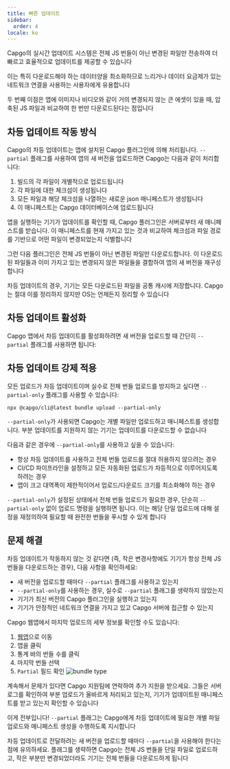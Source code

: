 ```yaml
---
title: 빠른 업데이트
sidebar:
  order: 4
locale: ko
---
```



Capgo의 실시간 업데이트 시스템은 전체 JS 번들이 아닌 변경된 파일만 전송하여 더 빠르고 효율적으로 업데이트를 제공할 수 있습니다

이는 특히 다운로드해야 하는 데이터양을 최소화하므로 느리거나 데이터 요금제가 있는 네트워크 연결을 사용하는 사용자에게 유용합니다

두 번째 이점은 앱에 이미지나 비디오와 같이 거의 변경되지 않는 큰 에셋이 있을 때, 압축된 JS 파일과 비교하여 한 번만 다운로드된다는 점입니다

## 차등 업데이트 작동 방식

Capgo의 차등 업데이트는 앱에 설치된 Capgo 플러그인에 의해 처리됩니다. `--partial` 플래그를 사용하여 앱의 새 버전을 업로드하면 Capgo는 다음과 같이 처리합니다:

1. 빌드의 각 파일이 개별적으로 업로드됩니다
2. 각 파일에 대한 체크섬이 생성됩니다
3. 모든 파일과 해당 체크섬을 나열하는 새로운 json 매니페스트가 생성됩니다
4. 이 매니페스트는 Capgo 데이터베이스에 업로드됩니다

앱을 실행하는 기기가 업데이트를 확인할 때, Capgo 플러그인은 서버로부터 새 매니페스트를 받습니다. 이 매니페스트를 현재 가지고 있는 것과 비교하여 체크섬과 파일 경로를 기반으로 어떤 파일이 변경되었는지 식별합니다

그런 다음 플러그인은 전체 JS 번들이 아닌 변경된 파일만 다운로드합니다. 이 다운로드된 파일들과 이미 가지고 있는 변경되지 않은 파일들을 결합하여 앱의 새 버전을 재구성합니다

<Aside title="매니페스트">

차등 업데이트의 경우, 기기는 모든 다운로드된 파일을 공통 캐시에 저장합니다. Capgo는 절대 이를 정리하지 않지만 OS는 언제든지 정리할 수 있습니다

</Aside>

## 차등 업데이트 활성화

Capgo 앱에서 차등 업데이트를 활성화하려면 새 버전을 업로드할 때 간단히 `--partial` 플래그를 사용하면 됩니다:

## 차등 업데이트 강제 적용

모든 업로드가 차등 업데이트이며 실수로 전체 번들 업로드를 방지하고 싶다면 `--partial-only` 플래그를 사용할 수 있습니다:

```shell
npx @capgo/cli@latest bundle upload --partial-only
```

`--partial-only`가 사용되면 Capgo는 개별 파일만 업로드하고 매니페스트를 생성합니다. 부분 업데이트를 지원하지 않는 기기는 업데이트를 다운로드할 수 없습니다

다음과 같은 경우에 `--partial-only`를 사용하고 싶을 수 있습니다:

- 항상 차등 업데이트를 사용하고 전체 번들 업로드를 절대 허용하지 않으려는 경우
- CI/CD 파이프라인을 설정하고 모든 자동화된 업로드가 차등적으로 이루어지도록 하려는 경우
- 앱이 크고 대역폭이 제한적이어서 업로드/다운로드 크기를 최소화해야 하는 경우

`--partial-only`가 설정된 상태에서 전체 번들 업로드가 필요한 경우, 단순히 `--partial-only` 없이 업로드 명령을 실행하면 됩니다. 이는 해당 단일 업로드에 대해 설정을 재정의하여 필요할 때 완전한 번들을 푸시할 수 있게 합니다

## 문제 해결

차등 업데이트가 작동하지 않는 것 같다면 (즉, 작은 변경사항에도 기기가 항상 전체 JS 번들을 다운로드하는 경우), 다음 사항을 확인하세요:

- 새 버전을 업로드할 때마다 `--partial` 플래그를 사용하고 있는지
- `--partial-only`를 사용하는 경우, 실수로 `--partial` 플래그를 생략하지 않았는지
- 기기가 최신 버전의 Capgo 플러그인을 실행하고 있는지
- 기기가 안정적인 네트워크 연결을 가지고 있고 Capgo 서버에 접근할 수 있는지

Capgo 웹앱에서 마지막 업로드의 세부 정보를 확인할 수도 있습니다:
<Steps>
1. [웹앱](https://app.capgo.io)으로 이동
2. 앱을 클릭
3. 통계 바의 번들 수를 클릭
4. 마지막 번들 선택
5. `Partial` 필드 확인
  ![bundle type](/bundle_type.webp)
</Steps>

계속해서 문제가 있다면 Capgo 지원팀에 연락하여 추가 지원을 받으세요. 그들은 서버 로그를 확인하여 부분 업로드가 올바르게 처리되고 있는지, 기기가 업데이트된 매니페스트를 받고 있는지 확인할 수 있습니다

이게 전부입니다! `--partial` 플래그는 Capgo에게 차등 업데이트에 필요한 개별 파일 업로드와 매니페스트 생성을 수행하도록 지시합니다

차등 업데이트로 전달하려는 새 버전을 업로드할 때마다 `--partial`을 사용해야 한다는 점에 유의하세요. 플래그를 생략하면 Capgo는 전체 JS 번들을 단일 파일로 업로드하고, 작은 부분만 변경되었더라도 기기는 전체 번들을 다운로드하게 됩니다
